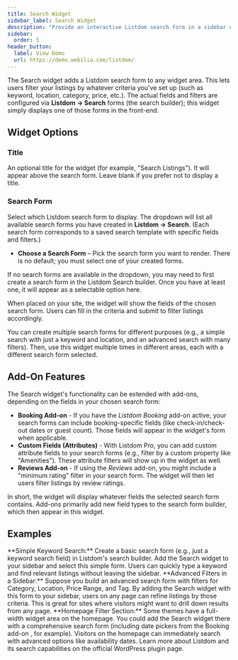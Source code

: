 ```yaml
---
title: Search Widget
sidebar_label: Search Widget
description: "Provide an interactive Listdom search form in a sidebar or widget area, allowing users to filter listings by various criteria (fields defined via Listdom's Search forms)."
sidebar:
  order: 5
header_button:
  label: View Demo
  url: https://demo.webilia.com/listdom/
---
```



The Search widget adds a Listdom search form to any widget area. This lets users filter your listings by whatever criteria you've set up (such as keyword, location, category, price, etc.). The actual fields and filters are configured via **Listdom → Search** forms (the search builder); this widget simply displays one of those forms in the front-end.

## Widget Options

### Title
An optional title for the widget (for example, "Search Listings"). It will appear above the search form. Leave blank if you prefer not to display a title.

### Search Form
Select which Listdom search form to display. The dropdown will list all available search forms you have created in **Listdom → Search**. (Each search form corresponds to a saved search template with specific fields and filters.)

- **Choose a Search Form** – Pick the search form you want to render. There is no default; you must select one of your created forms.

If no search forms are available in the dropdown, you may need to first create a search form in the Listdom Search builder. Once you have at least one, it will appear as a selectable option here.

When placed on your site, the widget will show the fields of the chosen search form. Users can fill in the criteria and submit to filter listings accordingly.

<Aside type="tip">
You can create multiple search forms for different purposes (e.g., a simple search with just a keyword and location, and an advanced search with many filters). Then, use this widget multiple times in different areas, each with a different search form selected.
</Aside>

## Add-On Features

The Search widget's functionality can be extended with add-ons, depending on the fields in your chosen search form:

- **Booking Add-on** - If you have the _Listdom Booking_ add-on active, your search forms can include booking-specific fields (like check-in/check-out dates or guest count). Those fields will appear in the widget's form when applicable. <Badge text="Pro" />
- **Custom Fields (Attributes)** - With Listdom Pro, you can add custom attribute fields to your search forms (e.g., filter by a custom property like "Amenities"). These attribute filters will show up in the widget as well. <Badge text="Pro" />
- **Reviews Add-on** - If using the _Reviews_ add-on, you might include a "minimum rating" filter in your search form. The widget will then let users filter listings by review ratings.

In short, the widget will display whatever fields the selected search form contains. Add-ons primarily add new field types to the search form builder, which then appear in this widget.

## Examples

<CardGrid>
  <Card>
    **Simple Keyword Search:** Create a basic search form (e.g., just a keyword search field) in Listdom's search builder. Add the Search widget to your sidebar and select this simple form. Users can quickly type a keyword and find relevant listings without leaving the sidebar.
  </Card>
  <Card>
    **Advanced Filters in a Sidebar:** Suppose you build an advanced search form with filters for Category, Location, Price Range, and Tag. By adding the Search widget with this form to your sidebar, users on any page can refine listings by those criteria. This is great for sites where visitors might want to drill down results from any page.
  </Card>
  <Card>
    **Homepage Filter Section:** Some themes have a full-width widget area on the homepage. You could add the Search widget there with a comprehensive search form (including date pickers from the Booking add-on <Badge text="Pro" />, for example). Visitors on the homepage can immediately search with advanced options like availability dates.
  </Card>
</CardGrid>

<LinkCard href="https://wordpress.org/plugins/listdom/" title="Listdom Plugin Info">
Learn more about Listdom and its search capabilities on the official WordPress plugin page.
</LinkCard>
